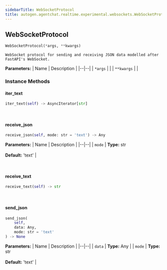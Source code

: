 ```yaml
---
sidebarTitle: WebSocketProtocol
title: autogen.agentchat.realtime.experimental.websockets.WebSocketProtocol
---
```

<h2 id="autogen.agentchat.realtime.experimental.websockets.WebSocketProtocol" class="doc doc-heading">
    <code class="doc-symbol doc-symbol-heading doc-symbol-class"></code>
    <span class="doc doc-object-name doc-class-name">WebSocketProtocol</span>
</h2>

```python
WebSocketProtocol(*args, **kwargs)
```

    WebSocket protocol for sending and receiving JSON data modelled after FastAPI's WebSocket.

<b>Parameters:</b>
| Name | Description |
|--|--|
| `*args` |  |
| `**kwargs` |  |

### Instance Methods

<code class="doc-symbol doc-symbol-heading doc-symbol-method"></code>
#### iter_text

```python
iter_text(self) -> AsyncIterator[str]
```

    

<br />

<code class="doc-symbol doc-symbol-heading doc-symbol-method"></code>
#### receive_json

```python
receive_json(self, mode: str = 'text') -> Any
```

    

<b>Parameters:</b>
| Name | Description |
|--|--|
| `mode` | **Type:** str<br/><br/>**Default:** 'text' |

<br />

<code class="doc-symbol doc-symbol-heading doc-symbol-method"></code>
#### receive_text

```python
receive_text(self) -> str
```

    

<br />

<code class="doc-symbol doc-symbol-heading doc-symbol-method"></code>
#### send_json

```python
send_json(
    self,
    data: Any,
    mode: str = 'text'
) -> None
```

    

<b>Parameters:</b>
| Name | Description |
|--|--|
| `data` | **Type:** Any |
| `mode` | **Type:** str<br/><br/>**Default:** 'text' |

<br />